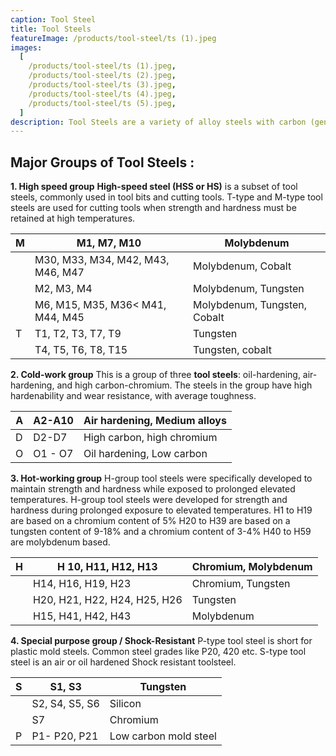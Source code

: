 ```yaml
---
caption: Tool Steel
title: Tool Steels
featureImage: /products/tool-steel/ts (1).jpeg
images:
  [
    /products/tool-steel/ts (1).jpeg,
    /products/tool-steel/ts (2).jpeg,
    /products/tool-steel/ts (3).jpeg,
    /products/tool-steel/ts (4).jpeg,
    /products/tool-steel/ts (5).jpeg,
  ]
description: Tool Steels are a variety of alloy steels with carbon (generally between 0.5% to 1.5%) that are very well suited to make tools. The major alloying elements they may contain are Tungsten, Molybdenum, Vanadium, Chromium , Cobalt among others, together or in different combination. They offer the required degree of hardness, resistance to abrasion and deformation and the ability to hold cutting edge even at high temperatures. As a result tool steels are suited for their use in the shaping of other materials.
---
```


## Major Groups of Tool Steels :

**1\. High speed group** **High-speed steel (HSS or HS)** is a subset of tool steels, commonly used in tool bits and cutting tools. T-type and M-type tool steels are used for cutting tools when strength and hardness must be retained at high temperatures.

| **M** | **M1, M7, M10**                   | **Molybdenum**               |
| ----- | --------------------------------- | ---------------------------- |
|       | M30, M33, M34, M42, M43, M46, M47 | Molybdenum, Cobalt           |
|       | M2, M3, M4                        | Molybdenum, Tungsten         |
|       | M6, M15, M35, M36< M41, M44, M45  | Molybdenum, Tungsten, Cobalt |
| T     | T1, T2, T3, T7, T9                | Tungsten                     |
|       | T4, T5, T6, T8, T15               | Tungsten, cobalt             |

**2\. Cold-work group** This is a group of three **tool steels**: oil-hardening, air-hardening, and high carbon-chromium. The steels in the group have high hardenability and wear resistance, with average toughness.

| **A** | **A2-A10** | **Air hardening, Medium alloys** |
| ----- | ---------- | -------------------------------- |
| D     | D2-D7      | High carbon, high chromium       |
| O     | O1 - O7    | Oil hardening, Low carbon        |

**3\. Hot-working group** H-group tool steels were specifically developed to maintain strength and hardness while exposed to prolonged elevated temperatures. H-group tool steels were developed for strength and hardness during prolonged exposure to elevated temperatures. H1 to H19 are based on a chromium content of 5% H20 to H39 are based on a tungsten content of 9-18% and a chromium content of 3-4% H40 to H59 are molybdenum based.

| **H** | **H 10, H11, H12, H13**      | **Chromium, Molybdenum** |
| ----- | ---------------------------- | ------------------------ |
|       | H14, H16, H19, H23           | Chromium, Tungsten       |
|       | H20, H21, H22, H24, H25, H26 | Tungsten                 |
|       | H15, H41, H42, H43           | Molybdenum               |

**4\. Special purpose group / Shock-Resistant** P-type tool steel is short for plastic mold steels. Common steel grades like P20, 420 etc. S-type tool steel is an air or oil hardened Shock resistant toolsteel.

| **S** | **S1, S3**     | **Tungsten**          |
| ----- | -------------- | --------------------- |
|       | S2, S4, S5, S6 | Silicon               |
|       | S7             | Chromium              |
| P     | P1- P20, P21   | Low carbon mold steel |
